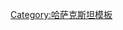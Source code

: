 {{Navbox
|name=阿拉木图州
|title=[[File:Flag of Kazakhstan.svg|35px|Flag of Kazakhstan]] [[阿拉木图州]]
|listclass=hlist
|state={{{state<includeonly>|collapsed</includeonly>}}}
|above='''首府:''' [[塔尔迪库尔干]]
|titlestyle=background:#7cdefa
|group1=区
|list1=
*[[阿克苏区 (阿拉木图州)|阿克苏区]]
*[[阿拉科爾區]]
*{{tsl|en|Balkhash_District|巴尔喀什区}}
*{{tsl|en|Enbekshikazakh_District|Enbekshikazakh District}}
*{{tsl|en|Eskeldi_District|Eskeldi District}}
*[[伊犁区]]
*{{tsl|en|Karasay_District|卡拉赛区}}
*[[卡拉塔尔区]]
*[[克尔布拉克区]]
*[[科克蘇區]]
*[[潘菲洛夫区 (哈萨克斯坦)|潘菲洛夫区]]
*[[拉依額木別克區]]
*[[萨尔坎德区]]
*[[塔尔加尔区]]
*[[维吾尔区]]
*[[江布尔区 (阿拉木图州)|江布尔区]]
|group2=主要城镇
|list2=
*{{tsl|en|Bakanas|巴卡纳斯}}
*{{tsl|en|Balpyk_Bi|巴尔佩克比}}
*{{tsl|en|Boralday|博拉勒达依}}
*[[春贾]]
*[[伊塞克]]
*{{tsl|en|Karabulak, Kazakhstan|Karabulak}}
*[[卡斯克连]]
*{{tsl|en|Kegen|克根}}
*{{tsl|en|Sarkand|萨尔坎德}}
*{{tsl|en|Sary-Ozek, Almaty Region|薩雷奧澤克}}
*[[塔尔迪库尔干]]
*[[塔尔加尔]]
*[[铁克利]]
*[[乌沙拉爾]]
*{{tsl|en|Ushtobe|烏什托別}}
*{{tsl|en|Uzynagash|乌孜纳加什}}
*{{tsl|en|Zhansugirov|占苏古罗夫}}
*[[扎尔肯特]]
}}<noinclude>
{{collapsible option}}
[[Category:哈萨克斯坦模板]]</noinclude>